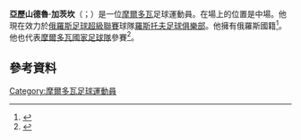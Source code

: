 {{Infobox football biography
| name                = Alexandru Gațcan
| fullname            = 
| birth_date          = {{birth date and age|df=yes|1984|3|27}}
| birth_place = [[Chișinău|Chișinău]], [[Moldova|Moldova]]
| image = Rostkub 20.jpg
| caption = Gațcan with [[FC_Rostov|Rostov]] in 2015
| height              = {{Height|m=1.85|precision=0}}
| position            = [[Midfielder|Midfielder]]
| currentclub         = [[PFC_Krylia_Sovetov_Samara|Krylia Sovetov Samara]]
| clubnumber          = 8
| youthyears1  = | youthclubs1 =
| years1 = 2003–2004 | clubs1 = [[Unisport-Auto_Chișinău|Unisport-Auto Chișinău]]                          | caps1 =  23 | goals1 =  3 
| years2 = 2004      | clubs2 = [[FC_Spartak_Moscow|Spartak Moscow]]                | caps2 =   0 | goals2 =  0 
| years3 = 2005      | clubs3 = [[FC_Spartak_Chelyabinsk|Spartak Chelyabinsk]]      | caps3 =  36 | goals3 =  2 
| years4 = 2006–2008 | clubs4 = [[FC_Rubin_Kazan|Rubin Kazan]]                      | caps4 =  40 | goals4 =  2  
| years5 = 2008–2019 | clubs5 = [[FC_Rostov|Rostov]]                                | caps5 = 275 | goals5 = 21
| years6 = 2019–     | clubs6 = [[PFC_Krylia_Sovetov_Samara|Krylia Sovetov Samara]] | caps6 =  15 | goals6 =  0<!--League games only-->
| nationalyears1 =       | nationalteam1 = [[Moldova_national_under-21_football_team|Moldova U21]] | nationalcaps1 = 11 | nationalgoals1 = 0
| nationalyears2 = 2005–2018 | nationalteam2 = [[Moldova_national_football_team|Moldova]]          | nationalcaps2 = 63 | nationalgoals2 = 5
| pcupdate = 8 December 2019
| ntupdate = 6 October 2017
}}

'''亞歷山德魯·加茨坎'''（{{lang-ro|Alexandru Gațcan}}；{{bd|1984年|3月27日}}）是一位[[摩爾多瓦|摩爾多瓦]]足球運動員。在場上的位置是中場。他現在效力於[[俄羅斯足球超級聯賽|俄羅斯足球超級聯賽]]球隊[[羅斯托夫足球俱樂部|羅斯托夫足球俱樂部]]。他擁有俄羅斯國籍<ref>{{cite web |url=http://www.uefa.com/footballeurope/news/kind=2/newsid=508417.html |title=Moldovans seek new identities |date=2007-02-20 |author=Miron Goihman |publisher=UEFA.com |deadurl=yes |archiveurl=https://web.archive.org/web/20070320052920/http://www.uefa.com/footballeurope/news/kind%3D2/newsid%3D508417.html |archivedate=2007-03-20 |accessdate=2015-06-03 }}</ref>。他也代表[[摩爾多瓦國家足球隊|摩爾多瓦國家足球隊]]參賽<ref>{{cite web|title=National teams: appearances of Alexandru Gațcan|url=http://eu-football.info/_player.php?id=6589|publisher=eu-football.info|accessdate=21 November 2013|archive-date=2019-05-11|archive-url=https://web.archive.org/web/20190511092048/https://eu-football.info/_player.php?id=6589|dead-url=no}}</ref>。

==參考資料==
{{Reflist}}

{{DEFAULTSORT: Gațcan, Alexandru}}
[[Category:摩爾多瓦足球運動員|Category:摩爾多瓦足球運動員]]